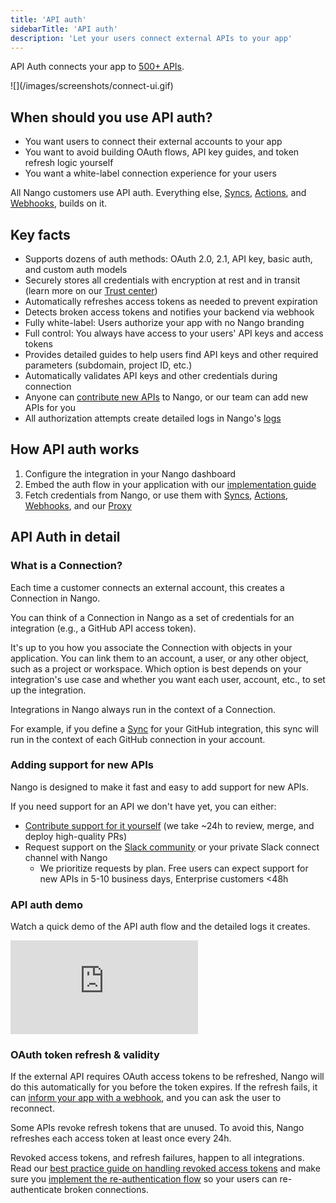 ```yaml
---
title: 'API auth'
sidebarTitle: 'API auth'
description: 'Let your users connect external APIs to your app'
---
```


API Auth connects your app to [500+ APIs](/integrations/all).

<Frame caption="Connection flow with Nango's pre-built Connect UI">
  ![](/images/screenshots/connect-ui.gif)
</Frame>

## When should you use API auth?

- You want users to connect their external accounts to your app
- You want to avoid building OAuth flows, API key guides, and token refresh logic yourself
- You want a white-label connection experience for your users

All Nango customers use API auth. Everything else, [Syncs](/guides/use-cases/syncs), [Actions](/guides/use-cases/actions), and [Webhooks](/guides/use-cases/webhooks), builds on it.


## Key facts

- Supports dozens of auth methods: OAuth 2.0, 2.1, API key, basic auth, and custom auth models
- Securely stores all credentials with encryption at rest and in transit (learn more on our [Trust center](https://trust.nango.dev))
- Automatically refreshes access tokens as needed to prevent expiration
- Detects broken access tokens and notifies your backend via webhook
- Fully white-label: Users authorize your app with no Nango branding
- Full control: You always have access to your users' API keys and access tokens
- Provides detailed guides to help users find API keys and other required parameters (subdomain, project ID, etc.)
- Automatically validates API keys and other credentials during connection
- Anyone can [contribute new APIs](/implementation-guides/platform/contribute-new-api) to Nango, or our team can add new APIs for you
- All authorization attempts create detailed logs in Nango's [logs](/guides/platform/logs)

## How API auth works

1. Configure the integration in your Nango dashboard
2. Embed the auth flow in your application with our [implementation guide](/implementation-guides/api-auth/implement-api-auth)
3. Fetch credentials from Nango, or use them with [Syncs](/guides/use-cases/syncs), [Actions](/guides/use-cases/actions), [Webhooks](/guides/use-cases/webhooks), and our [Proxy](/guides/use-cases/proxy)

## API Auth in detail

### What is a Connection?

Each time a customer connects an external account, this creates a Connection in Nango.

You can think of a Connection in Nango as a set of credentials for an integration (e.g., a GitHub API access token).

It's up to you how you associate the Connection with objects in your application. You can link them to an account, a user, or any other object, such as a project or workspace. Which option is best depends on your integration's use case and whether you want each user, account, etc., to set up the integration.

Integrations in Nango always run in the context of a Connection.

For example, if you define a [Sync](/guides/use-cases/syncs) for your GitHub integration, this sync will run in the context of each GitHub connection in your account.

### Adding support for new APIs

Nango is designed to make it fast and easy to add support for new APIs.

If you need support for an API we don't have yet, you can either:
- [Contribute support for it yourself](/implementation-guides/platform/contribute-new-api) (we take ~24h to review, merge, and deploy high-quality PRs)
- Request support on the [Slack community](https://nango.dev/slack) or your private Slack connect channel with Nango
  - We prioritize requests by plan. Free users can expect support for new APIs in 5-10 business days, Enterprise customers \<48h

### API auth demo

Watch a quick demo of the API auth flow and the detailed logs it creates.

<div style={{ position: 'relative', overflow: 'hidden', paddingTop: '56.25%' }}>
    <iframe
        src="https://www.loom.com/embed/ba30523220f94bf3a8def8bf5f2b92c2"
        frameBorder="0"
        allowFullScreen
        style={{ position: 'absolute', top: 0, left: 0, width: '100%', height: '100%' }}
        title="Loom video"
    ></iframe>
</div>

### OAuth token refresh & validity

If the external API requires OAuth access tokens to be refreshed, Nango will do this automatically for you before the token expires. If the refresh fails, it can [inform your app with a webhook](/guides/platform/webhooks-from-nango), and you can ask the user to reconnect.

Some APIs revoke refresh tokens that are unused. To avoid this, Nango refreshes each access token at least once every 24h.

Revoked access tokens, and refresh failures, happen to all integrations. Read our [best practice guide on handling revoked access tokens](/implementation-guides/platform/common-issues#token-refresh-error-from-the-external-api) and make sure you [implement the re-authentication flow](/implementation-guides/api-auth/implement-api-auth#6-re-authorize-an-existing-connection) so your users can re-authenticate broken connections.